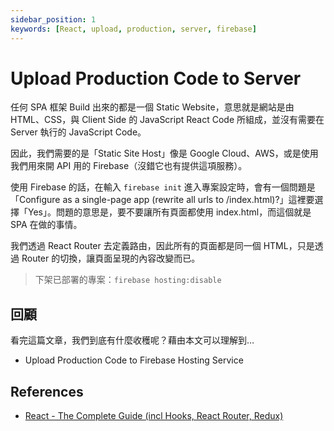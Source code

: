 ```yaml
---
sidebar_position: 1
keywords: [React, upload, production, server, firebase]
---
```


# Upload Production Code to Server

任何 SPA 框架 Build 出來的都是一個 Static Website，意思就是網站是由 HTML、CSS，與 Client Side 的 JavaScript React Code 所組成，並沒有需要在 Server 執行的 JavaScript Code。

因此，我們需要的是「Static Site Host」像是 Google Cloud、AWS，或是使用我們用來開 API 用的 Firebase（沒錯它也有提供這項服務）。

使用 Firebase 的話，在輸入 `firebase init` 進入專案設定時，會有一個問題是「Configure as a single-page app (rewrite all urls to /index.html)?」這裡要選擇「Yes」。問題的意思是，要不要讓所有頁面都使用 index.html，而這個就是 SPA 在做的事情。

我們透過 React Router 去定義路由，因此所有的頁面都是同一個 HTML，只是透過 Router 的切換，讓頁面呈現的內容改變而已。

> 下架已部署的專案：`firebase hosting:disable`

## 回顧

看完這篇文章，我們到底有什麼收穫呢？藉由本文可以理解到…

- Upload Production Code to Firebase Hosting Service

## References

- [React - The Complete Guide (incl Hooks, React Router, Redux)](https://www.udemy.com/course/react-the-complete-guide-incl-redux/)
